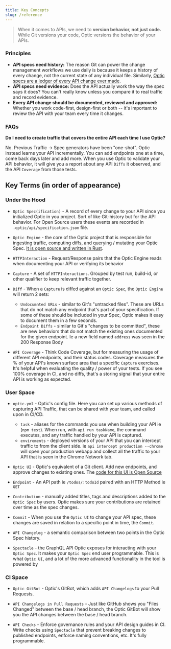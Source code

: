 ```yaml
---
title: Key Concepts
slug: /reference
---
```



> When it comes to APIs, we need to **version behavior, not just code.** While Git versions your code, Optic versions the behavior of your APIs.

### Principles
- **API specs need history:**
The reason Git can power the change management workflows we use daily is because it keeps a history of every change, not the current state of any individual file. Similarly, [Optic specs are a ledger of every API change ever made](https://opticdev.github.io/changelog-spec-demo/).
- **API specs need evidence:**
Does the API actually work the way the spec says it does? You can't really know unless you compare it to real traffic and record evidence.
- **Every API change should be documented, reviewed and approved:**
Whether you work code-first, design-first or both -- it's important to review the API with your team every time it changes.

### FAQs

**Do I need to create traffic that covers the entire API each time I use Optic?**

No. Previous Traffic -> Spec generators have been "one-shot". Optic instead learns your API incrementally. You can add endpoints one at a time, come back days later and add more. When you use Optic to validate your API behavior, it will give you a report about any API `Diffs` it observed, and the API `Coverage` from those tests.

<FAQs />

## Key Terms (in order of appearance)

### Under the Hood
- `Optic Spec(ification)` - A record of every change to your API since you initialized Optic in you project. Sort of like Git-history but for the API behavior. For Open Source users these events are recorded in `.optic/api/specification.json` file.

- `Optic Engine` - the core of the Optic project that is responsible for ingesting traffic, computing diffs, and querying / mutating your Optic Spec. [It is open source and written in Rust](https://github.com/opticdev/optic/tree/develop/workspaces/optic-engine-native).

- `HTTPInteraction` - Request/Response pairs that the Optic Engine reads when documenting your API or verifying its behavior

- `Capture` - A set of `HTTPInteractions`. Grouped by test run, build-id, or other qualifier to keep relevant traffic together.

- `Diff` - When a `Capture` is diffed against an `Optic Spec`, the `Optic Engine` will return 2 sets:
  - `Undocumnted URLs` - similar to Git's "untracked files". These are URLs that do not match any endpoint that's part of your specification. If some of these should be included in your Spec, Optic makes it easy to document them in a few seconds.
  - `Endpoint Diffs` - similar to Git's "changes to be committed", these are new behaviors that do not match the existing ones documented for the given endpoint. Ie a new field named `address` was seen in the 200 Response Body

- `API Coverage` - Think Code Coverage, but for measuring the usage of different API endpoints, and their status codes. Coverage measures the % of your API's known surface area that a specific `Capture` exercises. It's helpful when evaluating the quality / power of your tests. If you see 100% coverage in CI, and no diffs, that's a storing signal that your entire API is working as expected.

### User Space

- `optic.yml` - Optic's config file. Here you can set up various methods of capturing API Traffic, that can be shared with your team, and called upon in CI/CD.
  - `task` - aliases for the commands you use when building your API ie (`npm test`). When run, with `api run taskName`, the command executes, and any traffic handled by your API is captured.
  - `enviroments` - deployed versions of your API that you can intercept traffic to from the client side. ie `api intercept production --chrome` will open your production webapp and collect all the traffic to your API that is seen in the Chrome Network tab.

- `Optic UI` - Optic's equivalent of a Git client. Add new endpoints, and approve changes to existing ones. The [code for this UI is Open Source](https://github.com/opticdev/optic/tree/develop/workspaces/ui-v2)

- `Endpoint` - An API path ie `/todos/:todoId` paired with an HTTP Method ie `GET`

- `Contribution` - manually added titles, tags and descriptions added to the `Optic Spec` by users. Optic makes sure your contributions are retained over time as the spec changes.

- `Commit` - When you use the `Optic UI` to change your API spec, these changes are saved in relation to a specific point in time, the `Commit`.

- `API Changelog` - a semantic comparison between two points in the Optic Spec history.

- `Spectacle` - the GraphQL API Optic exposes for interacting with your `Optic Spec`. It makes your `Optic Spec` end user programmable. This is what `Optic UI`, and a lot of the more advanced functionality in the tool is powered by

### CI Space

- `Optic GitBot` - Optic's GitBot, which adds `API Changelogs` to your Pull Requests.

- `API Changelogs in Pull Requests` - Just like GitHub shows you "Files Changed" between the base / head branch, the Optic GitBot will show you the API changes between the base / head branch.

- `API Checks` - Enforce governance rules and your API design guides in CI. Write checks using `Spectacle` that prevent breaking changes to published endpoints, enforce naming conventions, etc. It's fully programmable.
